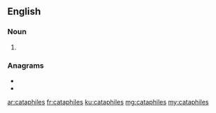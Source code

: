 ==English==

===Noun===
{{head|en|noun plural form}}

# {{plural of|cataphile|lang=en}}

===Anagrams===
* {{l|en|acephalist}}
* {{l|en|caliphates}}

[[ar:cataphiles]]
[[fr:cataphiles]]
[[ku:cataphiles]]
[[mg:cataphiles]]
[[my:cataphiles]]